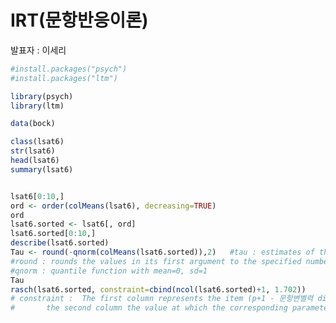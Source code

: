 IRT(문항반응이론)
========================================================

발표자 : 이세리

```r
#install.packages("psych")
#install.packages("ltm")
```

```r
library(psych)
library(ltm)
```

```r
data(bock)

class(lsat6)
str(lsat6)
head(lsat6)
summary(lsat6)


lsat6[0:10,]
ord <- order(colMeans(lsat6), decreasing=TRUE)
ord
lsat6.sorted <- lsat6[, ord]
lsat6.sorted[0:10,]
describe(lsat6.sorted)
Tau <- round(-qnorm(colMeans(lsat6.sorted)),2)   #tau : estimates of threshold
#round : rounds the values in its first argument to the specified number of decimal places
#qnorm : quantile function with mean=0, sd=1
Tau
rasch(lsat6.sorted, constraint=cbind(ncol(lsat6.sorted)+1, 1.702))
# constraint :  The first column represents the item (p+1 - 문항변별력 discrimination parameter)
#       the second column the value at which the corresponding parameter should be fixed
```

